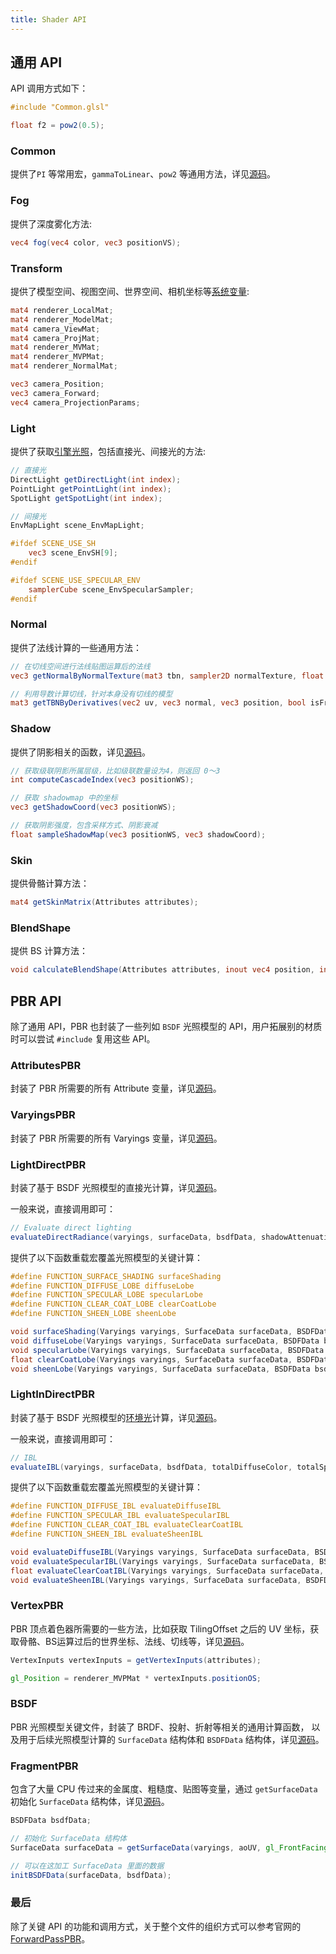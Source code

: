 ```yaml
---
title: Shader API
---
```


## 通用 API

API 调用方式如下：

```glsl
#include "Common.glsl"

float f2 = pow2(0.5);
```

### Common

提供了`PI` 等常用宏，`gammaToLinear`、`pow2` 等通用方法，详见[源码](https://github.com/galacean/engine/blob/main/packages/shader/src/shaders/Common.glsl)。

### Fog

提供了深度雾化方法:

```glsl
vec4 fog(vec4 color, vec3 positionVS);
```

### Transform

提供了模型空间、视图空间、世界空间、相机坐标等[系统变量](/docs/graphics/material/variables/):

```glsl
mat4 renderer_LocalMat;
mat4 renderer_ModelMat;
mat4 camera_ViewMat;
mat4 camera_ProjMat;
mat4 renderer_MVMat;
mat4 renderer_MVPMat;
mat4 renderer_NormalMat;

vec3 camera_Position;
vec3 camera_Forward;
vec4 camera_ProjectionParams;
```

### Light

提供了获取[引擎光照](/docs/graphics/light/light)，包括直接光、间接光的方法:

```glsl
// 直接光
DirectLight getDirectLight(int index);
PointLight getPointLight(int index);
SpotLight getSpotLight(int index);

// 间接光
EnvMapLight scene_EnvMapLight;

#ifdef SCENE_USE_SH
    vec3 scene_EnvSH[9];
#endif

#ifdef SCENE_USE_SPECULAR_ENV
    samplerCube scene_EnvSpecularSampler;
#endif
```

### Normal

提供了法线计算的一些通用方法：

```glsl
// 在切线空间进行法线贴图运算后的法线
vec3 getNormalByNormalTexture(mat3 tbn, sampler2D normalTexture, float normalIntensity, vec2 uv, bool isFrontFacing);

// 利用导数计算切线，针对本身没有切线的模型
mat3 getTBNByDerivatives(vec2 uv, vec3 normal, vec3 position, bool isFrontFacing);
```

### Shadow

提供了阴影相关的函数，详见[源码](https://github.com/galacean/engine/blob/main/packages/shader/src/shaders/Shadow.glsl)。

```glsl
// 获取级联阴影所属层级，比如级联数量设为4，则返回 0～3
int computeCascadeIndex(vec3 positionWS);

// 获取 shadowmap 中的坐标
vec3 getShadowCoord(vec3 positionWS);

// 获取阴影强度，包含采样方式、阴影衰减
float sampleShadowMap(vec3 positionWS, vec3 shadowCoord);
```

### Skin

提供骨骼计算方法：

```glsl
mat4 getSkinMatrix(Attributes attributes);
```

### BlendShape

提供 BS 计算方法：

```glsl
void calculateBlendShape(Attributes attributes, inout vec4 position, inout vec3 normal, inout vec4 tangent);
```

## PBR API

除了通用 API，PBR 也封装了一些列如 `BSDF` 光照模型的 API，用户拓展别的材质时可以尝试 `#include` 复用这些 API。

### AttributesPBR

封装了 PBR 所需要的所有 Attribute 变量，详见[源码](https://github.com/galacean/engine/blob/main/packages/shader/src/shaders/shadingPBR/AttributesPBR.glsl)。

### VaryingsPBR

封装了 PBR 所需要的所有 Varyings 变量，详见[源码](https://github.com/galacean/engine/blob/main/packages/shader/src/shaders/shadingPBR/VaryingsPBR.glsl)。

### LightDirectPBR

封装了基于 BSDF 光照模型的直接光计算，详见[源码](https://github.com/galacean/engine/blob/main/packages/shader/src/shaders/shadingPBR/LightDirectPBR.glsl)。

一般来说，直接调用即可：

```glsl
// Evaluate direct lighting
evaluateDirectRadiance(varyings, surfaceData, bsdfData, shadowAttenuation, totalDiffuseColor, totalSpecularColor);
```

提供了以下函数重载宏覆盖光照模型的关键计算：

```glsl
#define FUNCTION_SURFACE_SHADING surfaceShading
#define FUNCTION_DIFFUSE_LOBE diffuseLobe
#define FUNCTION_SPECULAR_LOBE specularLobe
#define FUNCTION_CLEAR_COAT_LOBE clearCoatLobe
#define FUNCTION_SHEEN_LOBE sheenLobe

void surfaceShading(Varyings varyings, SurfaceData surfaceData, BSDFData bsdfData, vec3 incidentDirection, vec3 lightColor, inout vec3 totalDiffuseColor, inout vec3 totalSpecularColor);
void diffuseLobe(Varyings varyings, SurfaceData surfaceData, BSDFData bsdfData, vec3 attenuationIrradiance, inout vec3 diffuseColor);
void specularLobe(Varyings varyings, SurfaceData surfaceData, BSDFData bsdfData, vec3 incidentDirection, vec3 attenuationIrradiance, inout vec3 specularColor);
float clearCoatLobe(Varyings varyings, SurfaceData surfaceData, BSDFData bsdfData, vec3 incidentDirection, vec3 color, inout vec3 specularColor);
void sheenLobe(Varyings varyings, SurfaceData surfaceData, BSDFData bsdfData, vec3 incidentDirection, vec3 attenuationIrradiance, inout vec3 diffuseColor, inout vec3 specularColor);
```

### LightInDirectPBR

封装了基于 BSDF 光照模型的[环境光](/docs/graphics/light/ambient)计算，详见[源码](https://github.com/galacean/engine/blob/main/packages/shader/src/shaders/shadingPBR/LightIndirectPBR.glsl)。

一般来说，直接调用即可：

```glsl
// IBL
evaluateIBL(varyings, surfaceData, bsdfData, totalDiffuseColor, totalSpecularColor);
```

提供了以下函数重载宏覆盖光照模型的关键计算：

```glsl
#define FUNCTION_DIFFUSE_IBL evaluateDiffuseIBL
#define FUNCTION_SPECULAR_IBL evaluateSpecularIBL
#define FUNCTION_CLEAR_COAT_IBL evaluateClearCoatIBL
#define FUNCTION_SHEEN_IBL evaluateSheenIBL

void evaluateDiffuseIBL(Varyings varyings, SurfaceData surfaceData, BSDFData bsdfData, inout vec3 diffuseColor);
void evaluateSpecularIBL(Varyings varyings, SurfaceData surfaceData, BSDFData bsdfData, float radianceAttenuation, inout vec3 outSpecularColor);
float evaluateClearCoatIBL(Varyings varyings, SurfaceData surfaceData, BSDFData bsdfData, inout vec3 specularColor);
void evaluateSheenIBL(Varyings varyings, SurfaceData surfaceData, BSDFData bsdfData,  float radianceAttenuation, inout vec3 diffuseColor, inout vec3 specularColor);
```

### VertexPBR

PBR 顶点着色器所需要的一些方法，比如获取 TilingOffset 之后的 UV 坐标，获取骨骼、BS运算过后的世界坐标、法线、切线等，详见[源码](https://github.com/galacean/engine/blob/main/packages/shader/src/shaders/shadingPBR/VertexPBR.glsl)。

```glsl showLineNumbers
VertexInputs vertexInputs = getVertexInputs(attributes);

gl_Position = renderer_MVPMat * vertexInputs.positionOS;
```

### BSDF

PBR 光照模型关键文件，封装了 BRDF、投射、折射等相关的通用计算函数， 以及用于后续光照模型计算的 `SurfaceData` 结构体和 `BSDFData` 结构体，详见[源码](https://github.com/galacean/engine/blob/main/packages/shader/src/shaders/shadingPBR/BSDF.glsl)。


### FragmentPBR

包含了大量 CPU 传过来的金属度、粗糙度、贴图等变量，通过 `getSurfaceData` 初始化 `SurfaceData` 结构体，详见[源码](https://github.com/galacean/engine/blob/main/packages/shader/src/shaders/shadingPBR/FragmentPBR.glsl)。

```glsl showLineNumbers
BSDFData bsdfData;

// 初始化 SurfaceData 结构体
SurfaceData surfaceData = getSurfaceData(varyings, aoUV, gl_FrontFacing);

// 可以在这加工 SurfaceData 里面的数据
initBSDFData(surfaceData, bsdfData);
```

### 最后

除了关键 API 的功能和调用方式，关于整个文件的组织方式可以参考官网的 [ForwardPassPBR](https://github.com/galacean/engine/blob/main/packages/shader/src/shaders/shadingPBR/ForwardPassPBR.glsl)。
